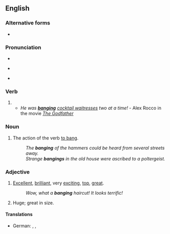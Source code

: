 ==English==

===Alternative forms===
* {{l|en|bangin'}} {{qualifier|slang}}

===Pronunciation===
* {{audio|en-us-banging.ogg|Audio (US)|lang=en}}
* {{a|US|UK}} {{IPA|/ˈbæŋ.ɪŋ/|lang=en}}
* {{rhymes|æŋɪŋ|lang=en}}

===Verb===
{{head|en|verb form}}

# {{present participle of|bang|lang=en|nocat=1}}
#* ''He was '''[[banging]]''' [[waitress|cocktail waitresses]] two at a time!'' - Alex Rocco in the movie ''[[w:The Godfather|The Godfather]]''

===Noun===
{{en-noun|~}}

# The action of the verb [[bang|to bang]].
#: ''The '''banging''' of the hammers could be heard from several streets away.''
#: ''Strange '''bangings''' in the old house were ascribed to a poltergeist.''

===Adjective===
{{head|en|adjective}}

# {{lb|en|slang}} [[excellent|Excellent]], [[brilliant]], very [[exciting]], [[top]], [[great]].
#: ''Wow, what a '''banging''' haircut! It looks terrific!''
# {{lb|en|colloquial|dated}} Huge; great in size.
#: {{rfquotek|Forby}}

====Translations====
{{trans-top|excellent}}
* German: {{t+|de|toll}}, {{t+|de|stark}}, {{t+|de|großartig}}
{{trans-mid}}
{{trans-bottom}}

{{Webster 1913}}
